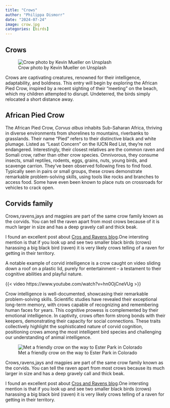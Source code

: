 ```yaml
---
title: "Crows"
author: "Philippa Dismorr"
date: "2024-07-24"
image: crow.jpg
categories: [birds]
---
```


## Crows

![Crow photo by Kevin Mueller on Unsplash](crow.jpg)

Crows are captivating creatures, renowned for their intelligence, adaptability, and boldness. This entry will begin by exploring the African Pied Crow, inspired by a recent sighting of their "meeting" on the beach, which my children attempted to disrupt. Undeterred, the birds simply relocated a short distance away.

## African Pied Crow  

The African Pied Crow, *Corvus albus* inhabits Sub-Saharan Africa, thriving in diverse environments from shorelines to mountains, riverbanks to grasslands. Their name "Pied" refers to their distinctive black and white plumage. Listed as "Least Concern" on the IUCN Red List, they're not endangered. Interestingly, their closest relatives are the common raven and Somali crow, rather than other crow species. Omnivorous, they consume insects, small reptiles, rodents, eggs, grains, nuts, young birds, and scavenge carrion. They've been observed following fires to find food. Typically seen in pairs or small groups, these crows demonstrate remarkable problem-solving skills, using tools like rocks and branches to access food. Some have even been known to place nuts on crossroads for vehicles to crack open.

## Corvids family 

Crows,ravens,jays and magpies are part of the same crow family known as the corvids. You can tell the raven apart from most crows because of it is much larger in size and has a deep gravely call and thick beak. 

I found an excellent post about [Cros and Ravens blog](https://urbannature.blog/2023/10/28/telling-crows-and-ravens-apart//).One intersting mention is that if you look up and see two smaller black birds (crows) harassing a big black bird (raven) it is very likely crows telling of a raven for getting in their territory. 

A notable example of corvid intelligence is a crow caught on video sliding down a roof on a plastic lid, purely for entertainment – a testament to their cognitive abilities and playful nature.

{{< video https://www.youtube.com/watch?v=hn0OjCneVUg >}}

Crow intelligence is well-documented, showcasing their remarkable problem-solving skills. Scientific studies have revealed their exceptional long-term memory, with crows capable of recognizing and remembering human faces for years. This cognitive prowess is complemented by their emotional intelligence. In captivity, crows often form strong bonds with their keepers, demonstrating their capacity for social connections. These traits collectively highlight the sophisticated nature of corvid cognition, positioning crows among the most intelligent bird species and challenging our understanding of animal intelligence.

![Met a friendly crow on the way to Ester Park in Colorado](friendly-crow.jpg)

Crows,ravens,jays and magpies are part of the same crow family known as the corvids. You can tell the raven apart from most crows because its much larger in size and has a deep gravely call and thick beak. 

I found an excellent post about [Cros and Ravens blog](https://urbannature.blog/2023/10/28/telling-crows-and-ravens-apart//).One intersting mention is that if you look up and see two smaller black birds (crows) harassing a big black bird (raven) it is very likely crows telling of a raven for getting in their territory. 

